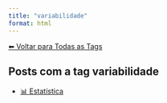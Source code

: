 ```yaml
---
title: "variabilidade"
format: html
---
```


[⬅ Voltar para Todas as Tags](../tags.qmd)

## Posts com a tag **variabilidade**

- [📊 Estatística](/posts/estatistica/index.html)
